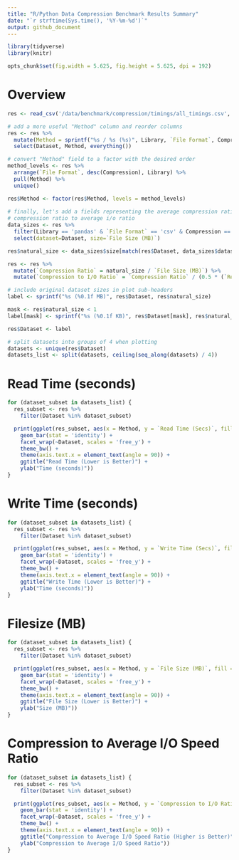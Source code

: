 ```yaml
---
title: "R/Python Data Compression Benchmark Results Summary"
date: "`r strftime(Sys.time(), '%Y-%m-%d')`"
output: github_document
---
```


```r
library(tidyverse)
library(knitr)

opts_chunk$set(fig.width = 5.625, fig.height = 5.625, dpi = 192)
```

# Overview

```r
res <- read_csv('/data/benchmark/compression/timings/all_timings.csv', col_types = cols())

# add a more useful "Method" column and reorder columns
res <- res %>%
  mutate(Method = sprintf("%s / %s (%s)", Library, `File Format`, Compression)) %>%
  select(Dataset, Method, everything())

# convert "Method" field to a factor with the desired order
method_levels <- res %>%
  arrange(`File Format`, desc(Compression), Library) %>%
  pull(Method) %>%
  unique()

res$Method <- factor(res$Method, levels = method_levels)
  
# finally, let's add a fields representing the average compression ratio, and the
# compression ratio to average i/o ratio
data_sizes <- res %>%
  filter(Library == 'pandas' & `File Format` == 'csv' & Compression == 'none') %>%
  select(dataset=Dataset, size=`File Size (MB)`)

res$natural_size <- data_sizes$size[match(res$Dataset, data_sizes$dataset)]

res <- res %>%
  mutate(`Compression Ratio` = natural_size / `File Size (MB)`) %>%
  mutate(`Compression to I/O Ratio` = `Compression Ratio` / (0.5 * (`Read Time (Secs)` + `Write Time (Secs)`)))

# include original dataset sizes in plot sub-headers
label <- sprintf("%s (%0.1f MB)", res$Dataset, res$natural_size)

mask <- res$natural_size < 1
label[mask] <- sprintf("%s (%0.1f KB)", res$Dataset[mask], res$natural_size[mask] * 1e3)

res$Dataset <- label

# split datasets into groups of 4 when plotting
datasets <- unique(res$Dataset)
datasets_list <- split(datasets, ceiling(seq_along(datasets) / 4))
```

# Read Time (seconds)

```r
for (dataset_subset in datasets_list) {
  res_subset <- res %>%
    filter(Dataset %in% dataset_subset)

  print(ggplot(res_subset, aes(x = Method, y = `Read Time (Secs)`, fill = `File Format`)) +
    geom_bar(stat = 'identity') + 
    facet_wrap(~Dataset, scales = 'free_y') +
    theme_bw() +
    theme(axis.text.x = element_text(angle = 90)) +
    ggtitle("Read Time (Lower is Better)") +
    ylab("Time (seconds)"))
}
```

# Write Time (seconds)

```r
for (dataset_subset in datasets_list) {
  res_subset <- res %>%
    filter(Dataset %in% dataset_subset)

  print(ggplot(res_subset, aes(x = Method, y = `Write Time (Secs)`, fill = `File Format`)) +
    geom_bar(stat = 'identity') + 
    facet_wrap(~Dataset, scales = 'free_y') +
    theme_bw() +
    theme(axis.text.x = element_text(angle = 90)) +
    ggtitle("Write Time (Lower is Better)") +
    ylab("Time (seconds)"))
}
```

# Filesize (MB)

```r
for (dataset_subset in datasets_list) {
  res_subset <- res %>%
    filter(Dataset %in% dataset_subset)

  print(ggplot(res_subset, aes(x = Method, y = `File Size (MB)`, fill = `File Format`)) +
    geom_bar(stat = 'identity') + 
    facet_wrap(~Dataset, scales = 'free_y') +
    theme_bw() +
    theme(axis.text.x = element_text(angle = 90)) +
    ggtitle("File Size (Lower is Better)") +
    ylab("Size (MB)"))
}
```

# Compression to Average I/O Speed Ratio

```r
for (dataset_subset in datasets_list) {
  res_subset <- res %>%
    filter(Dataset %in% dataset_subset)

  print(ggplot(res_subset, aes(x = Method, y = `Compression to I/O Ratio`, fill = `File Format`)) +
    geom_bar(stat = 'identity') + 
    facet_wrap(~Dataset, scales = 'free_y') +
    theme_bw() +
    theme(axis.text.x = element_text(angle = 90)) +
    ggtitle("Compression to Average I/O Speed Ratio (Higher is Better)") +
    ylab("Compression to Average I/O Speed Ratio"))
}
```
